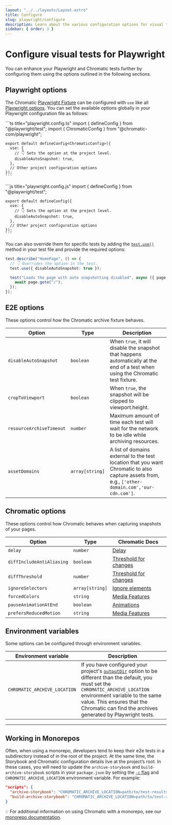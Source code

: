 ```yaml
---
layout: "../../layouts/Layout.astro"
title: Configure
slug: playwright/configure
description: Learn about the various configuration options for visual tests for Playwright
sidebar: { order: 3 }
---
```



# Configure visual tests for Playwright

You can enhance your Playwright and Chromatic tests further by configuring them using the options outlined in the following sections.

## Playwright options

The Chromatic [Playwright Fixture](https://playwright.dev/docs/test-fixtures) can be configured with `use` like all [Playwright options](https://playwright.dev/docs/test-use-options). You can set the available options globally in your Playwright configuration file as follows:

<Tabs>
  <TabItem label="TypeScript">
    ```ts title="playwright.config.ts"
    import { defineConfig } from "@playwright/test";
    import { ChromaticConfig } from "@chromatic-com/playwright";

    export default defineConfig<ChromaticConfig>({
      use: {
        // 👇 Sets the option at the project level.
        disableAutoSnapshot: true,
      },
      // Other project configuration options
    });
    ```

  </TabItem>
    <TabItem label="JavaScript">
    ```js title="playwright.config.js"
    import { defineConfig } from "@playwright/test";

    export default defineConfig({
      use: {
        // 👇 Sets the option at the project level.
        disableAutoSnapshot: true,
      },
      // Other project configuration options
    });
    ```

  </TabItem>
</Tabs>

You can also override them for specific tests by adding the [`test.use()`](https://playwright.dev/docs/api/class-test#test-use) method in your test file and provide the required options:

```ts title="HomePage.spec.js|ts"
test.describe("HomePage", () => {
  // 👇 Overrides the option in the test.
  test.use({ disableAutoSnapshot: true });

  test("Loads the page with auto snapshotting disabled", async ({ page }) => {
    await page.goto("/");
  });
});
```

## E2E options

These options control how the Chromatic archive fixture behaves.

| Option                   | Type            | Description                                                                                                                                                                          |
| ------------------------ | --------------- | ------------------------------------------------------------------------------------------------------------------------------------------------------------------------------------ |
| `disableAutoSnapshot`    | `boolean`       | When `true`, it will disable the snapshot that happens automatically at the end of a test when using the Chromatic test fixture.                                                     |
| `cropToViewport     `    | `boolean`       | When `true`, the snapshot will be clipped to viewport.height.                                                                                                                        |
| `resourceArchiveTimeout` | `number`        | Maximum amount of time each test will wait for the network to be idle while archiving resources.                                                                                     |
| `assetDomains`           | `array[string]` | A list of domains external to the test location that you want Chromatic to also capture assets from, e.g., <code style="display: inline;">['other-domain.com','our-cdn.com']</code>. |

## Chromatic options

These options control how Chromatic behaves when capturing snapshots of your pages.

| Option                    | Type            | Chromatic Docs                                                                      |
| ------------------------- | --------------- | ----------------------------------------------------------------------------------- |
| `delay`                   | `number`        | [Delay](/docs/delay/)                                                               |
| `diffIncludeAntiAliasing` | `boolean`       | [Threshold for changes](/docs/threshold#anti-aliasing)                              |
| `diffThreshold`           | `number`        | [Threshold for changes](/docs/threshold#setting-the-threshold)                      |
| `ignoreSelectors`         | `array[string]` | [Ignore elements](/docs/ignoring-elements#ignoring-elements-via-test-configuration) |
| `forcedColors`            | `string`        | [Media Features](/docs/media-features#test-high-contrast-color-schemes)             |
| `pauseAnimationAtEnd`     | `boolean`       | [Animations](/docs/animations#css-animations)                                       |
| `prefersReducedMotion`    | `string`        | [Media Features](/docs/media-features#verify-reduced-motion-animations)             |

## Environment variables

Some options can be configured through environment variables.

| Environment variable         | Description                                                                                                                                                                                                                                                                                                                                        |
| ---------------------------- | -------------------------------------------------------------------------------------------------------------------------------------------------------------------------------------------------------------------------------------------------------------------------------------------------------------------------------------------------- |
| `CHROMATIC_ARCHIVE_LOCATION` | If you have configured your project's [`outputDir`](https://playwright.dev/docs/api/class-testproject#test-project-output-dir) option to be different than the default, you must set the `CHROMATIC_ARCHIVE_LOCATION` environment variable to the same value. This ensures that the Chromatic can find the archives generated by Playwright tests. |

---

## Working in Monorepos

Often, when using a monorepo, developers tend to keep their e2e tests in a subdirectory instead of in the root of the project. At the same time, the Storybook and Chromatic configuration details live at the project’s root. In these cases, you will need to update the `archive-storybook` and `build-archive-storybook` scripts in your `package.json` by setting the [`-c` flag](https://storybook.js.org/docs/api/cli-options#build) and `CHROMATIC_ARCHIVE_LOCATION` environment variable. For example:

```json title="package.json"
"scripts": {
  "archive-storybook": "CHROMATIC_ARCHIVE_LOCATION=path/to/test-results archive-storybook -c path/to/node_modules/@chromaui/archive-storybook/config",
  "build-archive-storybook": "CHROMATIC_ARCHIVE_LOCATION=path/to/test-results build-archive-storybook -c path/to/node_modules/@chromaui/archive-storybook/config"
}
```

<div class="aside">

💡 For additional information on using Chromatic with a monorepo, see our [monorepo documentation](/docs/monorepos).

</div>
